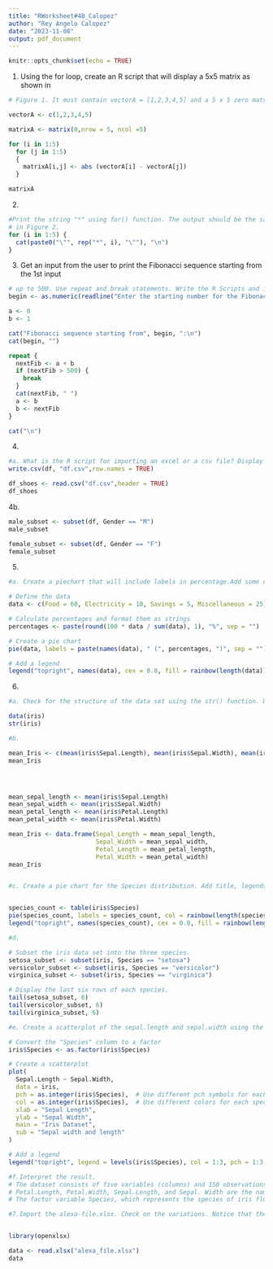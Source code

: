 ```yaml
---
title: "RWorksheet#4B_Calopez"
author: "Rey Angelo Calopez"
date: "2023-11-08"
output: pdf_document
---
```


```r
knitr::opts_chunk$set(echo = TRUE)
```


1. Using the for loop, create an R script that will display a 5x5 matrix as shown in
```r
# Figure 1. It must contain vectorA = [1,2,3,4,5] and a 5 x 5 zero matrix.

vectorA <- c(1,2,3,4,5)

matrixA <- matrix(0,nrow = 5, ncol =5)

for (i in 1:5)
  for (j in 1:5)
  {
    matrixA[i,j] <- abs (vectorA[i] - vectorA[j])
  }

matrixA
```
2.
```r
#Print the string "*" using for() function. The output should be the same as shown
# in Figure 2.
for (i in 1:5) {
  cat(paste0("\"", rep("*", i), "\""), "\n")
}
```

3. Get an input from the user to print the Fibonacci sequence starting from the 1st input
```r
# up to 500. Use repeat and break statements. Write the R Scripts and its output.
begin <- as.numeric(readline("Enter the starting number for the Fibonacci sequence: "))

a <- 0
b <- 1

cat("Fibonacci sequence starting from", begin, ":\n")
cat(begin, "")

repeat {
  nextFib <- a + b
  if (nextFib > 500) {
    break
  }
  cat(nextFib, " ")
  a <- b
  b <- nextFib
}

cat("\n")

```
4.
```r
#a. What is the R script for importing an excel or a csv file? Display the first 6 rows of the dataset? Show your codes and its result
write.csv(df, "df.csv",row.names = TRUE)

df_shoes <- read.csv("df.csv",header = TRUE)
df_shoes


```
4b.
```r


male_subset <- subset(df, Gender == "M")
male_subset

female_subset <- subset(df, Gender == "F")
female_subset
```

5.
```r
#a. Create a piechart that will include labels in percentage.Add some colors and title of chart. Write the R scripts and show its output.

# Define the data
data <- c(Food = 60, Electricity = 10, Savings = 5, Miscellaneous = 25)

# Calculate percentages and format them as strings
percentages <- paste(round(100 * data / sum(data), 1), "%", sep = "")

# Create a pie chart
pie(data, labels = paste(names(data), " (", percentages, ")", sep = ""), col = rainbow(length(data)), main = "Expense Distribution")

# Add a legend
legend("topright", names(data), cex = 0.8, fill = rainbow(length(data)))

```

6.
```r
#a. Check for the structure of the data set using the str() function. Describe what you have seen in the output.

data(iris)
str(iris)

#b.

mean_Iris <- c(mean(iris$Sepal.Length), mean(iris$Sepal.Width), mean(iris$Petal.Length), mean(iris$Petal.Width))
mean_Iris




mean_sepal_length <- mean(iris$Sepal.Length)
mean_sepal_width <- mean(iris$Sepal.Width)
mean_petal_length <- mean(iris$Petal.Length)
mean_petal_width <- mean(iris$Petal.Width)

mean_Iris <- data.frame(Sepal_Length = mean_sepal_length,
                        Sepal_Width = mean_sepal_width,
                        Petal_Length = mean_petal_length,
                        Petal_Width = mean_petal_width)
mean_Iris


#c. Create a pie chart for the Species distribution. Add title, legends, and colors. Write the R script and its result.


species_count <- table(iris$Species)
pie(species_count, labels = species_count, col = rainbow(length(species_count)), main = "Species Distribution")
legend("topright", names(species_count), cex = 0.8, fill = rainbow(length(species_count)))

#d.

# Subset the iris data set into the three species.
setosa_subset <- subset(iris, Species == "setosa")
versicolor_subset <- subset(iris, Species == "versicolor")
virginica_subset <- subset(iris, Species == "virginica")

# Display the last six rows of each species.
tail(setosa_subset, 6)
tail(versicolor_subset, 6)
tail(virginica_subset, 6)

#e. Create a scatterplot of the sepal.length and sepal.width using the different species(setosa,versicolor,virginica). Add a title = “Iris Dataset”, subtitle = “Sepal width and length, labels for the x and y axis, the pch symbol and colors should be based on the species.

# Convert the "Species" column to a factor
iris$Species <- as.factor(iris$Species)

# Create a scatterplot
plot(
  Sepal.Length ~ Sepal.Width,
  data = iris,
  pch = as.integer(iris$Species),  # Use different pch symbols for each species
  col = as.integer(iris$Species),  # Use different colors for each species
  xlab = "Sepal Length",
  ylab = "Sepal Width",
  main = "Iris Dataset",
  sub = "Sepal width and length"
)

# Add a legend
legend("topright", legend = levels(iris$Species), col = 1:3, pch = 1:3, cex = 0.8, title = "Species")

#f.Interpret the result.
# The dataset consists of five variables (columns) and 150 observations (rows) in a data frame format.
# Petal.Length, Petal.Width, Sepal.Length, and Sepal. Width are the names of the four numerical variables. These stand for the measures of the length and width of the petals, respectively.
# The factor variable Species, which represents the species of iris flowers, is the sixth variable. There are three tiers to it: "setosa," "versicolor," and "virginica," denoting the many iris flower species included in the dataset.
```

```r
#7.Import the alexa-file.xlsx. Check on the variations. Notice that there are extra whitespaces among black variants (Black Dot, Black Plus, Black Show, Black Spot). Also on the white variants (White Dot, White Plus, White Show, White Spot).


library(openxlsx)

data <- read.xlsx("alexa_file.xlsx")
data
```